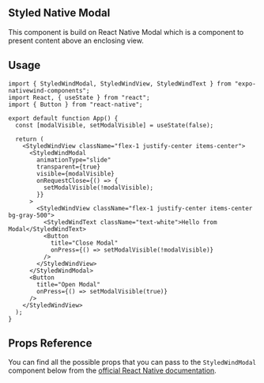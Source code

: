 ## Styled Native Modal

This component is build on React Native Modal which is a component to present content above an enclosing view.

## Usage

```tsx filename="App.tsx" showLineNumbers copy
import { StyledWindModal, StyledWindView, StyledWindText } from "expo-nativewind-components";
import React, { useState } from "react";
import { Button } from "react-native";

export default function App() {
  const [modalVisible, setModalVisible] = useState(false);

  return (
    <StyledWindView className="flex-1 justify-center items-center">
      <StyledWindModal
        animationType="slide"
        transparent={true}
        visible={modalVisible}
        onRequestClose={() => {
          setModalVisible(!modalVisible);
        }}
      >
        <StyledWindView className="flex-1 justify-center items-center bg-gray-500">
          <StyledWindText className="text-white">Hello from Modal</StyledWindText>
          <Button
            title="Close Modal"
            onPress={() => setModalVisible(!modalVisible)}
          />
        </StyledWindView>
      </StyledWindModal>
      <Button
        title="Open Modal"
        onPress={() => setModalVisible(true)}
      />
    </StyledWindView>
  );
}
```


## Props Reference

You can find all the possible props that you can pass to the `StyledWindModal` component below from the [official React Native documentation](https://reactnative.dev/docs/modal#props).